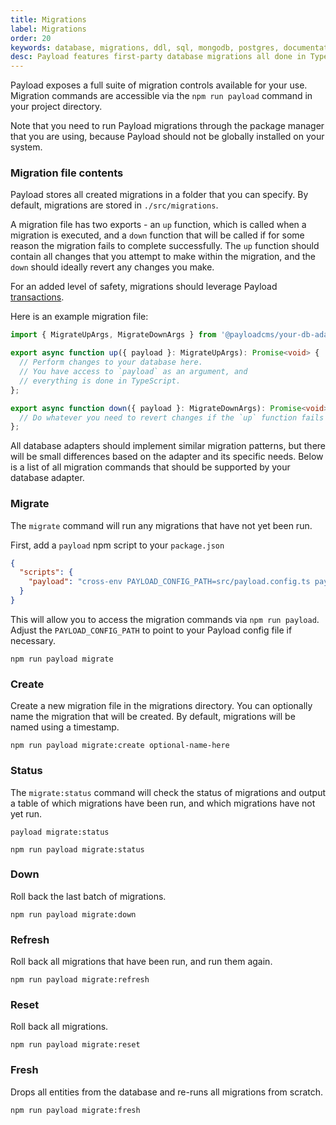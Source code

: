 ```yaml
---
title: Migrations
label: Migrations
order: 20
keywords: database, migrations, ddl, sql, mongodb, postgres, documentation, Content Management System, cms, headless, typescript, node, react, express
desc: Payload features first-party database migrations all done in TypeScript.
---
```


Payload exposes a full suite of migration controls available for your use. Migration commands are accessible via the `npm run payload` command in your project directory.

<Banner>
  Note that you need to run Payload migrations through the package manager that you are using, because Payload should not be globally installed on your system.
</Banner>

### Migration file contents

Payload stores all created migrations in a folder that you can specify. By default, migrations are stored in `./src/migrations`.

A migration file has two exports - an `up` function, which is called when a migration is executed, and a `down` function that will be called if for some reason the migration fails to complete successfully. The `up` function should contain all changes that you attempt to make within the migration, and the `down` should ideally revert any changes you make.

For an added level of safety, migrations should leverage Payload [transactions](/docs/database/transactions).

Here is an example migration file:

```ts
import { MigrateUpArgs, MigrateDownArgs } from '@payloadcms/your-db-adapter'

export async function up({ payload }: MigrateUpArgs): Promise<void> {
  // Perform changes to your database here.
  // You have access to `payload` as an argument, and
  // everything is done in TypeScript.
};

export async function down({ payload }: MigrateDownArgs): Promise<void> {
  // Do whatever you need to revert changes if the `up` function fails
};
```

All database adapters should implement similar migration patterns, but there will be small differences based on the adapter and its specific needs. Below is a list of all migration commands that should be supported by your database adapter.

### Migrate

The `migrate` command will run any migrations that have not yet been run.

First, add a `payload` npm script to your  `package.json`

```json
{
  "scripts": {
    "payload": "cross-env PAYLOAD_CONFIG_PATH=src/payload.config.ts payload"
  }
}
```

This will allow you to access the migration commands via `npm run payload`. Adjust the `PAYLOAD_CONFIG_PATH` to point to your Payload config file if necessary.

```text
npm run payload migrate
```

### Create

Create a new migration file in the migrations directory. You can optionally name the migration that will be created. By default, migrations will be named using a timestamp.

```text
npm run payload migrate:create optional-name-here
```

### Status

The `migrate:status` command will check the status of migrations and output a table of which migrations have been run, and which migrations have not yet run.

`payload migrate:status`

```text
npm run payload migrate:status
```

### Down

Roll back the last batch of migrations.

```text
npm run payload migrate:down
```

### Refresh

Roll back all migrations that have been run, and run them again.

```text
npm run payload migrate:refresh
```

### Reset

Roll back all migrations.

```text
npm run payload migrate:reset
```

### Fresh

Drops all entities from the database and re-runs all migrations from scratch.

```text
npm run payload migrate:fresh
```
